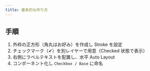```yaml
---
title: 基本的な作り方
---
```


## 手順

1. 外枠の正方形（角丸はお好み）を作成し Stroke を設定
2. チェックマーク（✔）を別レイヤーで用意（Checked 状態で表示）
3. 右側にラベルテキストを配置し、水平 Auto Layout
4. コンポーネント化し `Checkbox / Base` に命名

<DocumentImage
  src="/img/ui/menu-component-create.png"
  alt="コンポーネント作成"
/>
